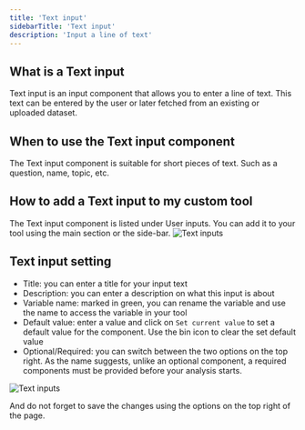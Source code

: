 ```yaml
---
title: 'Text input'
sidebarTitle: 'Text input'
description: 'Input a line of text'
---
```


## What is a Text input
Text input is an input component that allows you to enter a line of text. This text can be entered by 
the user or later fetched from an existing or uploaded dataset.

## When to use the Text input component
The Text input component is suitable for short pieces of text. Such as a question, name, topic, etc.

## How to add a Text input to my custom tool
The Text input component is listed under User inputs. You can add it to your tool using the main section
or the side-bar.
![Text inputs](/images/custom-tools/components/user-input/text-input-1.png)

## Text input setting
* Title: you can enter a title for your input text
* Description: you can enter a description on what this input is about
* Variable name: marked in green, you can rename the variable and use the name to access the variable in your tool
* Default value: enter a value and click on `Set current value` to set a default value for the component. Use the 
bin icon to clear the set default value
* Optional/Required: you can switch between the two options on the top right. As the name suggests, unlike an
optional component, a required components must be provided before your analysis starts.

![Text inputs](/images/custom-tools/components/user-input/text-input-details1.png)

And do not forget to save the changes using the options on the top right of the page.